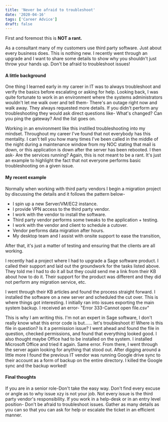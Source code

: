 ```yaml
---
title: 'Never be afraid to troubleshoot'
date: '2020-04-16'
tags: ['Career Advice']
draft: false
---
```

First and foremost this is **NOT a rant.**  
  
As a consultant many of my customers use third party software. Just about every business does. This is nothing new. I recently went through an upgrade and I want to share some details to show why you shouldn't just throw your hands up. Don't be afraid to troubleshoot issues!   
  

#### A little background

One thing I learned early in my career in IT was to always troubleshoot and verify the basics before escalating or asking for help. Looking back, I was quite fortunate to work in an environment where the systems administrators wouldn't let me walk over and tell them- There's an outage right now and walk away. They always requested more details. If you didn't perform any troubleshooting they would ask direct questions like- What's changed? Can you ping the gateway? And the list goes on.  
  
Working in an environment like this instilled troubleshooting into my mindset. Throughout my career I've found that not everybody has this mentality. I can't tell you how many times I've been called in the middle of the night during a maintenance window from my NOC stating that mail is down, or this application is down after the server has been rebooted. I then ask- Are the services running? Again, this is not meant to be a rant. It's just an example to highlight the fact that not everyone performs basic troubleshooting on a given issue.  
  

#### My recent example

Normally when working with third party vendors I begin a migration project by discussing the details and it follows the pattern below-  
  

*   I spin up a new Server/VM/EC2 instance.
*   I provide VPN access to the third party vendor.
*   I work with the vendor to install the software.
*   Third party vendor performs some tweaks to the application + testing.
*   I work with the vendor and client to schedule a cutover. 
*   Vendor performs data migration after hours.
*   My desktop team and I assist with onsite support to ease the transition,

  
After that, it's just a matter of testing and ensuring that the clients are all working.  
  
I recently had a project where I had to upgrade a Sage software product. I called their support and laid out the groundwork for the tasks listed above. They told me I had to do it all but they could send me a link from their KB about how to do it. Their support for the product was different and they did not perform any migration service, etc.  
  
I went through their KB articles and found the process straight forward. I installed the software on a new server and scheduled the cut over. This is where things got interesting. I initially ran into issues exporting the main system backup. I received an error- "Error 333-Cannot open file.csv"  
  
This is why I am writing this. I'm not an expert in Sage software, I don't really know what this error code is but...... let's troubleshoot it! Where is this file in question? Is it a permission issue? I went ahead and found the file in question, checked permissions, and found that everything looked good. I also thought maybe Office had to be installed on the system. I installed Microsoft Office and tried it again. Same error. From there, I went through the server again looking for anything that stood out. After digging around a little more I found the previous IT vendor was running Google drive sync to their account as a form of backup on the entire directory. I killed the Google sync and the backup worked!  
  

#### Final thoughts

If you are in a senior role-Don't take the easy way. Don't find every excuse or angle as to why issue xzy is not your job. Not every issue is the third party vendor's responsibility. If you work in a help-desk or in an entry level position- Don't be afraid to troubleshoot issues. Gather as many details as you can so that you can ask for help or escalate the ticket in an efficient manner.  
